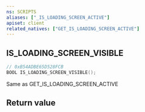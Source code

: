```yaml
---
ns: SCRIPTS
aliases: ["_IS_LOADING_SCREEN_ACTIVE"]
apiset: client
related_natives: ["GET_IS_LOADING_SCREEN_ACTIVE"]
---
```

## IS_LOADING_SCREEN_VISIBLE

```c
// 0xB54ADBE65D528FCB
BOOL IS_LOADING_SCREEN_VISIBLE();
```

Same as GET_IS_LOADING_SCREEN_ACTIVE


## Return value